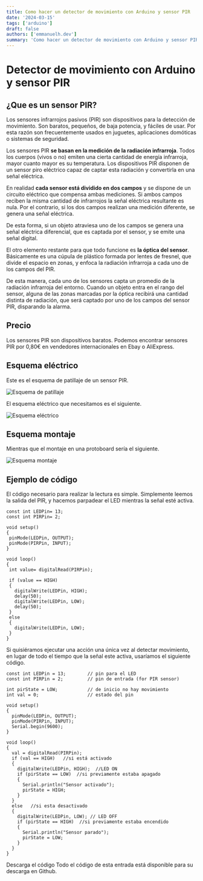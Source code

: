 ```yaml
---
title: Como hacer un detector de movimiento con Arduino y sensor PIR
date: '2024-03-15'
tags: ['arduino']
draft: false
authors: ['emmanuelh.dev']
summary: 'Como hacer un detector de movimiento con Arduino y sensor PIR'
---
```


Detector de movimiento con Arduino y sensor PIR
===============================================

¿Que es un sensor PIR?
----------------------

Los sensores infrarrojos pasivos (PIR) son dispositivos para la detección de movimiento. Son baratos, pequeños, de baja potencia, y fáciles de usar. Por esta razón son frecuentemente usados en juguetes, aplicaciones domóticas o sistemas de seguridad.

Los sensores PIR **se basan en la medición de la radiación infrarroja**. Todos los cuerpos (vivos o no) emiten una cierta cantidad de energía infrarroja, mayor cuanto mayor es su temperatura. Los dispositivos PIR disponen de un sensor piro eléctrico capaz de captar esta radiación y convertirla en una señal eléctrica.

En realidad **cada sensor está dividido en dos campos** y se dispone de un circuito eléctrico que compensa ambas mediciones. Si ambos campos reciben la misma cantidad de infrarrojos la señal eléctrica resultante es nula. Por el contrario, si los dos campos realizan una medición diferente, se genera una señal eléctrica.

De esta forma, si un objeto atraviesa uno de los campos se genera una señal eléctrica diferencial, que es captada por el sensor, y se emite una señal digital.

El otro elemento restante para que todo funcione es **la óptica del sensor**. Básicamente es una cúpula de plástico formada por lentes de fresnel, que divide el espacio en zonas, y enfoca la radiación infrarroja a cada uno de los campos del PIR.

De esta manera, cada uno de los sensores capta un promedio de la radiación infrarroja del entorno. Cuando un objeto entra en el rango del sensor, alguna de las zonas marcadas por la óptica recibirá una cantidad distinta de radiación, que será captado por uno de los campos del sensor PIR, disparando la alarma.

Precio
------

Los sensores PIR son dispositivos baratos. Podemos encontrar sensores PIR por 0,80€ en vendedores internacionales en Ebay o AliExpress.

Esquema eléctrico
-----------------

Este es el esquema de patillaje de un sensor PIR.

![Esquema de patillaje](esquema-patillaje.png)

El esquema eléctrico que necesitamos es el siguiente.

![Esquema eléctrico](esquema-electrico.png)

Esquema montaje
---------------

Mientras que el montaje en una protoboard sería el siguiente.

![Esquema montaje](esquema-montaje.png)

Ejemplo de código
-----------------

El código necesario para realizar la lectura es simple. Simplemente leemos la salida del PIR, y hacemos parpadear el LED mientras la señal esté activa.

```arduino
const int LEDPin= 13;
const int PIRPin= 2;

void setup()
{
 pinMode(LEDPin, OUTPUT);
 pinMode(PIRPin, INPUT);
}

void loop()
{
 int value= digitalRead(PIRPin);

 if (value == HIGH)
 {
   digitalWrite(LEDPin, HIGH);
   delay(50);
   digitalWrite(LEDPin, LOW);
   delay(50);
 }
 else
 {
   digitalWrite(LEDPin, LOW);
 }
}
```

Si quisiéramos ejecutar una acción una única vez al detectar movimiento, en lugar de todo el tiempo que la señal este activa, usaríamos el siguiente código.

```arduino
const int LEDPin = 13;        // pin para el LED
const int PIRPin = 2;         // pin de entrada (for PIR sensor)

int pirState = LOW;           // de inicio no hay movimiento
int val = 0;                  // estado del pin

void setup() 
{
  pinMode(LEDPin, OUTPUT); 
  pinMode(PIRPin, INPUT);
  Serial.begin(9600);
}

void loop()
{
  val = digitalRead(PIRPin);
  if (val == HIGH)   //si está activado
  { 
    digitalWrite(LEDPin, HIGH);  //LED ON
    if (pirState == LOW)  //si previamente estaba apagado
    {
      Serial.println("Sensor activado");
      pirState = HIGH;
    }
  } 
  else   //si esta desactivado
  {
    digitalWrite(LEDPin, LOW); // LED OFF
    if (pirState == HIGH)  //si previamente estaba encendido
    {
      Serial.println("Sensor parado");
      pirState = LOW;
    }
  }
}
```
Descarga el código
Todo el código de esta entrada está disponible para su descarga en Github.
